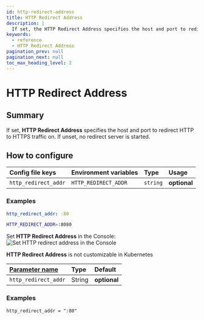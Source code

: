 ```yaml
---
id: http-redirect-address
title: HTTP Redirect Address
description: |
  If set, the HTTP Redirect Address specifies the host and port to redirect http to https traffic on.
keywords:
  - reference
  - HTTP Redirect Address
pagination_prev: null
pagination_next: null
toc_max_heading_level: 2
---
```



# HTTP Redirect Address

## Summary

If set, **HTTP Redirect Address** specifies the host and port to redirect HTTP to HTTPS traffic on. If unset, no redirect server is started.

## How to configure

<Tabs>
<TabItem value="Core" label="Core">

| **Config file keys** | **Environment variables** | **Type** | **Usage**    |
| :------------------- | :------------------------ | :------- | :----------- |
| `http_redirect_addr` | `HTTP_REDIRECT_ADDR`      | `string` | **optional** |

### Examples

```yaml
http_redirect_addr: :80
```

```bash
HTTP_REDIRECT_ADDR=:8080
```

</TabItem>
<TabItem value="Enterprise" label="Enterprise">

Set **HTTP Redirect Address** in the Console: ![Set HTTP redirect address in the Console](./img/http/http-redirect-address.png)

</TabItem>
<TabItem value="Kubernetes" label="Kubernetes">

**HTTP Redirect Address** is not customizable in Kubernetes

</TabItem>
<TabItem value="Enterprise via Terraform" label="Enterprise via Terraform">

| **[Parameter name](https://registry.terraform.io/providers/pomerium/pomerium/latest/docs/resources/settings)** | **Type** | **Default** |
| :-- | :-- | :-- |
| `http_redirect_addr` | String | **optional** |
### Examples

```hcl
http_redirect_addr = ":80"
```
</TabItem>
</Tabs>
